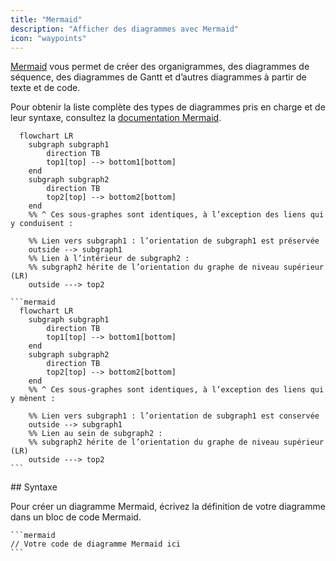```yaml
---
title: "Mermaid"
description: "Afficher des diagrammes avec Mermaid"
icon: "waypoints"
---
```


[Mermaid](https://mermaid.js.org/) vous permet de créer des organigrammes, des diagrammes de séquence, des diagrammes de Gantt et d’autres diagrammes à partir de texte et de code.

Pour obtenir la liste complète des types de diagrammes pris en charge et de leur syntaxe, consultez la [documentation Mermaid](https://mermaid.js.org/intro/).

```mermaid
  flowchart LR
    subgraph subgraph1
        direction TB
        top1[top] --> bottom1[bottom]
    end
    subgraph subgraph2
        direction TB
        top2[top] --> bottom2[bottom]
    end
    %% ^ Ces sous-graphes sont identiques, à l’exception des liens qui y conduisent :

    %% Lien vers subgraph1 : l’orientation de subgraph1 est préservée
    outside --> subgraph1
    %% Lien à l’intérieur de subgraph2 :
    %% subgraph2 hérite de l’orientation du graphe de niveau supérieur (LR)
    outside ---> top2
```

````mdx Exemple de diagramme de flux Mermaid
```mermaid
  flowchart LR
    subgraph subgraph1
        direction TB
        top1[top] --> bottom1[bottom]
    end
    subgraph subgraph2
        direction TB
        top2[top] --> bottom2[bottom]
    end
    %% ^ Ces sous-graphes sont identiques, à l’exception des liens qui y mènent :

    %% Lien vers subgraph1 : l’orientation de subgraph1 est conservée
    outside --> subgraph1
    %% Lien au sein de subgraph2 :
    %% subgraph2 hérite de l’orientation du graphe de niveau supérieur (LR)
    outside ---> top2
```
````

<div id="syntax">
  ## Syntaxe
</div>

Pour créer un diagramme Mermaid, écrivez la définition de votre diagramme dans un bloc de code Mermaid.

````mdx
```mermaid
// Votre code de diagramme Mermaid ici
```
````